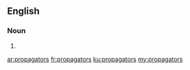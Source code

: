 ==English==

===Noun===
{{head|en|plural}}

# {{plural of|propagator|lang=en|nocat=1}}

[[ar:propagators]]
[[fr:propagators]]
[[ku:propagators]]
[[my:propagators]]